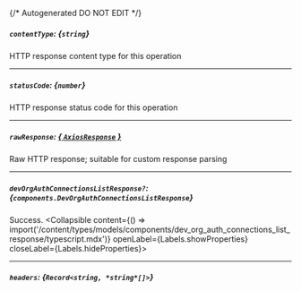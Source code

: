 {/* Autogenerated DO NOT EDIT  */}

##### `contentType`: *{`string`}*
HTTP response content type for this operation

---
##### `statusCode`: *{`number`}*
HTTP response status code for this operation

---
##### `rawResponse`: [*{ `AxiosResponse` }*](https://axios-http.com/docs/res_schema)
Raw HTTP response; suitable for custom response parsing

---
##### `devOrgAuthConnectionsListResponse?`: *{`components.DevOrgAuthConnectionsListResponse`}*
Success.
<Collapsible content={() => import('/content/types/models/components/dev_org_auth_connections_list_response/typescript.mdx')} openLabel={Labels.showProperties} closeLabel={Labels.hideProperties}>
</Collapsible>

---
##### `headers`: *{`Record<string, *string*[]>`}*


